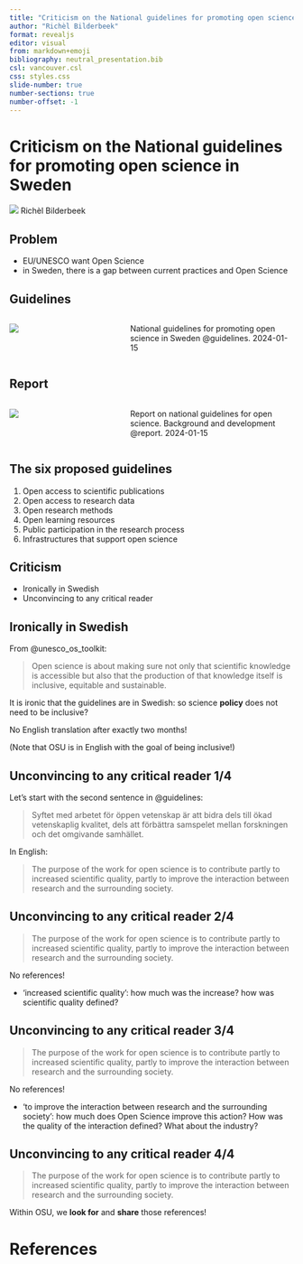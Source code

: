 ```yaml
---
title: "Criticism on the National guidelines for promoting open science in Sweden"
author: "Richèl Bilderbeek"
format: revealjs
editor: visual
from: markdown+emoji
bibliography: neutral_presentation.bib
csl: vancouver.csl
css: styles.css
slide-number: true
number-sections: true
number-offset: -1
---
```


# Criticism on the National guidelines for promoting open science in Sweden

![](CC0.png) Richèl Bilderbeek

## Problem

-   EU/UNESCO want Open Science
-   in Sweden, there is a gap between current practices and Open Science

## Guidelines

::: columns
::: {.column width="40%"}
![](guidelines.png)
:::

::: {.column width="60%"}
National guidelines for promoting open science in Sweden @guidelines. 2024-01-15
:::
:::

## Report

::: columns
::: {.column width="40%"}
![](report.png)
:::

::: {.column width="60%"}
Report on national guidelines for open science. Background and development @report. 2024-01-15
:::
:::

## The six proposed guidelines

1.  Open access to scientific publications
2.  Open access to research data
3.  Open research methods
4.  Open learning resources
5.  Public participation in the research process
6.  Infrastructures that support open science

## Criticism

- Ironically in Swedish
- Unconvincing to any critical reader

## Ironically in Swedish

From @unesco_os_toolkit:

> Open science is about making sure not only that scientific knowledge is accessible but also that the production of that knowledge itself is inclusive, equitable and sustainable. 

It is ironic that the guidelines are in Swedish:
so science **policy** does not need to be inclusive?

No English translation after exactly two months!

(Note that OSU is in English with the goal of being inclusive!)

## Unconvincing to any critical reader 1/4

Let's start with the second sentence in @guidelines:

> Syftet med arbetet för öppen vetenskap är att bidra dels till ökad vetenskaplig kvalitet, dels att förbättra samspelet mellan forskningen och det omgivande samhället. 

In English:

> The purpose of the work for open science is to contribute partly to increased scientific quality, partly to improve the interaction between research and the surrounding society. 

## Unconvincing to any critical reader 2/4

> The purpose of the work for open science is 
> to contribute partly to increased scientific quality, 
> partly to improve the interaction between research and the surrounding society. 

No references!

- 'increased scientific quality': how much was the increase? how was scientific quality defined?

## Unconvincing to any critical reader 3/4

> The purpose of the work for open science is 
> to contribute partly to increased scientific quality, 
> partly to improve the interaction between research and the surrounding society. 

No references!

- 'to improve the interaction between research and the surrounding society':
  how much does Open Science improve this action? How was the quality of the interaction defined?
  What about the industry?

## Unconvincing to any critical reader 4/4

> The purpose of the work for open science is 
> to contribute partly to increased scientific quality, 
> partly to improve the interaction between research and the surrounding society. 

Within OSU, we **look for** and **share** those references!


# References
